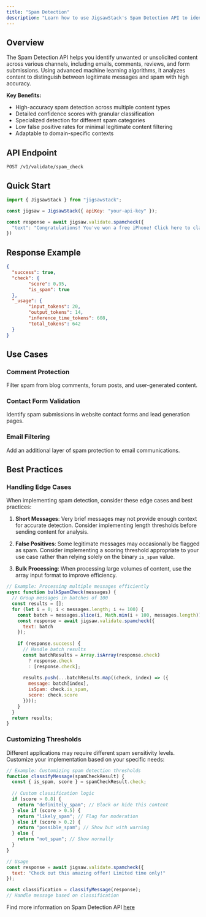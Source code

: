 ```yaml
---
title: "Spam Detection"
description: "Learn how to use JigsawStack's Spam Detection API to identify and filter unwanted messages and content"
---
```

## Overview

The Spam Detection API helps you identify unwanted or unsolicited content across various channels, including emails, comments, reviews, and form submissions. Using advanced machine learning algorithms, it analyzes content to distinguish between legitimate messages and spam with high accuracy.

**Key Benefits:**
- High-accuracy spam detection across multiple content types
- Detailed confidence scores with granular classification
- Specialized detection for different spam categories
- Low false positive rates for minimal legitimate content filtering
- Adaptable to domain-specific contexts


## API Endpoint

```
POST /v1/validate/spam_check
```

## Quick Start

```javascript
import { JigsawStack } from "jigsawstack";

const jigsaw = JigsawStack({ apiKey: "your-api-key" });

const response = await jigsaw.validate.spamcheck({
  "text": "Congratulations! You've won a free iPhone! Click here to claim now!"
})
```


## Response Example

```json
{
  "success": true,
  "check": {
        "score": 0.95,
        "is_spam": true
  },
  "_usage": {
        "input_tokens": 20,
        "output_tokens": 14,
        "inference_time_tokens": 608,
        "total_tokens": 642
  }
}
```
## Use Cases

### Comment Protection
Filter spam from blog comments, forum posts, and user-generated content.

### Contact Form Validation
Identify spam submissions in website contact forms and lead generation pages.

### Email Filtering
Add an additional layer of spam protection to email communications.


## Best Practices

### Handling Edge Cases

When implementing spam detection, consider these edge cases and best practices:

1. **Short Messages**: Very brief messages may not provide enough context for accurate detection. Consider implementing length thresholds before sending content for analysis.

2. **False Positives**: Some legitimate messages may occasionally be flagged as spam. Consider implementing a scoring threshold appropriate to your use case rather than relying solely on the binary `is_spam` value.

3. **Bulk Processing**: When processing large volumes of content, use the array input format to improve efficiency.

```javascript
// Example: Processing multiple messages efficiently
async function bulkSpamCheck(messages) {
  // Group messages in batches of 100
  const results = [];
  for (let i = 0; i < messages.length; i += 100) {
    const batch = messages.slice(i, Math.min(i + 100, messages.length));
    const response = await jigsaw.validate.spamcheck({
      text: batch
    });
    
    if (response.success) {
      // Handle batch results
      const batchResults = Array.isArray(response.check) 
        ? response.check 
        : [response.check];
      
      results.push(...batchResults.map((check, index) => ({
        message: batch[index],
        isSpam: check.is_spam,
        score: check.score
      })));
    }
  }
  return results;
}
```

### Customizing Thresholds

Different applications may require different spam sensitivity levels. Customize your implementation based on your specific needs:

```javascript
// Example: Customizing spam detection thresholds
function classifyMessage(spamCheckResult) {
  const { is_spam, score } = spamCheckResult.check;
  
  // Custom classification logic
  if (score > 0.8) {
    return "definitely_spam"; // Block or hide this content
  } else if (score > 0.5) {
    return "likely_spam"; // Flag for moderation
  } else if (score > 0.2) {
    return "possible_spam"; // Show but with warning
  } else {
    return "not_spam"; // Show normally
  }
}

// Usage
const response = await jigsaw.validate.spamcheck({
  text: "Check out this amazing offer! Limited time only!"
});

const classification = classifyMessage(response);
// Handle message based on classification
```

<Note>Find more information on Spam Detection API [here](/docs/api-reference/ai/spam-check)</Note>